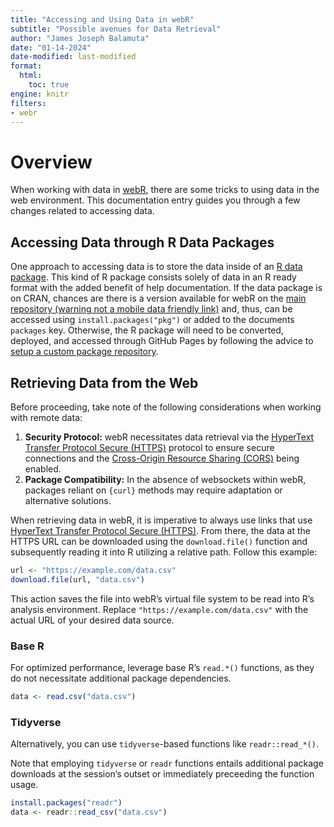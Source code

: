 ```yaml
---
title: "Accessing and Using Data in webR"
subtitle: "Possible avenues for Data Retrieval"
author: "James Joseph Balamuta"
date: "01-14-2024"
date-modified: last-modified
format: 
  html:
    toc: true
engine: knitr
filters:
- webr
---
```


# Overview

When working with data in [webR](https://docs.r-wasm.org/webr/latest/), there are some tricks to using data in the web environment. This documentation entry guides you through a few changes related to accessing data.

## Accessing Data through R Data Packages

One approach to accessing data is to store the data inside of an [R data package](https://thecoatlessprofessor.com/programming/r/creating-an-r-data-package/). This kind of R package consists solely of data in an R ready format with the added benefit of help documentation. If the data package is on CRAN, chances are there is a version available for webR on the [main repository (warning not a mobile data friendly link)](https://repo.r-wasm.org/) and, thus, can be accessed using `install.packages("pkg")` or added to the documents `packages` key. Otherwise, the R package will need to be converted, deployed, and accessed through GitHub Pages by following the advice to [setup a custom package repository](qwebr-using-r-packages.qmd#custom-repositories).

## Retrieving Data from the Web

::: {.callout-note}
Before proceeding, take note of the following considerations when working with remote data: 

1. **Security Protocol:** webR necessitates data retrieval via the [HyperText Transfer Protocol Secure (HTTPS)](https://developer.mozilla.org/en-US/docs/Glossary/HTTPS) protocol to ensure secure connections and the [Cross-Origin Resource Sharing (CORS)](https://developer.mozilla.org/en-US/docs/Web/HTTP/CORS) being enabled.
2. **Package Compatibility:** In the absence of websockets within webR, packages reliant on `{curl}` methods may require adaptation or alternative solutions.
:::

When retrieving data in webR, it is imperative to always use links that use [HyperText Transfer Protocol Secure (HTTPS)](https://developer.mozilla.org/en-US/docs/Glossary/HTTPS). From there, the data at the HTTPS URL can be downloaded using the `download.file()` function and subsequently reading it into R utilizing a relative path. Follow this example:

```r
url <- "https://example.com/data.csv"
download.file(url, "data.csv")
```

This action saves the file into webR's virtual file system to be read into R's analysis environment. Replace `"https://example.com/data.csv"` with the actual URL of your desired data source.

### Base R 

For optimized performance, leverage base R's `read.*()` functions, as they do not necessitate additional package dependencies. 

```r
data <- read.csv("data.csv")
```

### Tidyverse

Alternatively, you can use `tidyverse`-based functions like `readr::read_*()`.

:::{.callout-note}
Note that employing `tidyverse` or `readr` functions entails additional package downloads at the session's outset or immediately preceeding the function usage.
:::

```r
install.packages("readr")
data <- readr::read_csv("data.csv")
```
